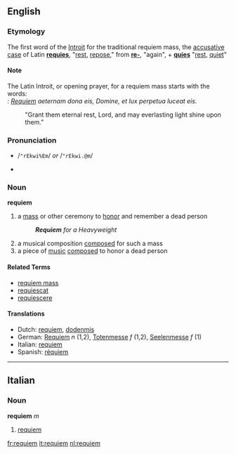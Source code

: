{{wikipedia}}
==English==

===Etymology===
The first word of the [[Introit]] for the traditional requiem mass, the [[accusative case]] of Latin '''[[requies]]''', "[[rest]], [[repose]]," from '''[[re-]]''', "again", + '''[[quies]]''' "[[rest]], [[quiet]]" 

====Note====
The Latin Introit, or opening prayer, for a requiem mass starts with the words:<br>
: ''[[Requiem]] aeternam dona eis, Domine, et lux perpetua luceat eis.''
: "Grant them eternal rest, Lord, and may everlasting light shine upon them." 

=== Pronunciation ===
*{{SAMPA}} /<tt>"rEkwi%Em</tt>/ ''or'' /<tt>"rEkwi.@m</tt>/
*{{IPA|/ˈrɛkwiˌɛm/ ''or'' /ˈrɛkwi.əm/}}

===Noun===
'''requiem'''
# a [[mass]] or other ceremony to [[honor]] and remember a dead person
#: '''''Requiem''' for a Heavyweight''
# a musical composition [[composed]] for such a mass
# a piece of [[music]] [[composed]] to honor a dead person <!--specifically not religious mourners-->

==== Related Terms ====
*[[requiem mass]]
*[[requiescat]]
*[[requiescere]]

==== Translations ====
{{top}}
*Dutch: [[requiem#Dutch|requiem]], [[dodenmis]]
*German: [[Requiem#German|Requiem]] ''n'' (1,2), [[Totenmesse]] ''f'' (1,2), [[Seelenmesse]] ''f'' (1)
*Italian: [[requiem#Italian|requiem]]
*Spanish: [[réquiem]] 
{{bottom}}

----

==Italian==
===Noun===
'''requiem'''  ''m''
# [[requiem#English|requiem]]

[[fr:requiem]]
[[it:requiem]]
[[nl:requiem]]